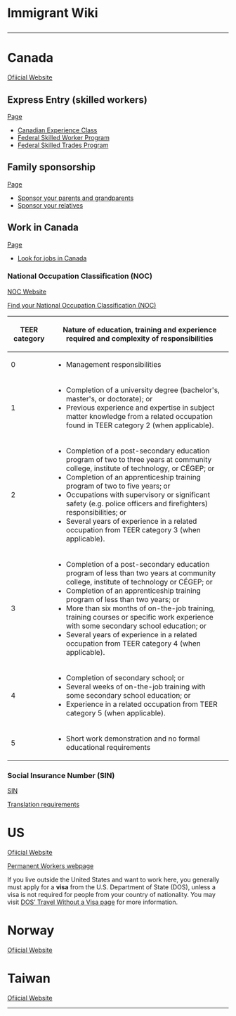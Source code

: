 <h1> Immigrant Wiki </h1>

----

= Canada =

[https://www.canada.ca/en/immigration-refugees-citizenship/services/immigrate-canada.html Ofiicial Website]

== Express Entry (skilled workers) ==

[https://www.canada.ca/en/immigration-refugees-citizenship/services/immigrate-canada/express-entry/works.html Page]

* [https://www.canada.ca/en/immigration-refugees-citizenship/services/immigrate-canada/express-entry/eligibility/canadian-experience-class.html Canadian Experience Class]
* [https://www.canada.ca/en/immigration-refugees-citizenship/services/immigrate-canada/express-entry/eligibility/federal-skilled-workers.html Federal Skilled Worker Program]
* [https://www.canada.ca/en/immigration-refugees-citizenship/services/immigrate-canada/express-entry/eligibility/skilled-trades.html Federal Skilled Trades Program]

== Family sponsorship ==

[https://www.canada.ca/en/immigration-refugees-citizenship/services/immigrate-canada/family-sponsorship.html Page]

* [https://www.canada.ca/en/immigration-refugees-citizenship/services/immigrate-canada/family-sponsorship/sponsor-parents-grandparents.html Sponsor your parents and grandparents]
* [https://www.canada.ca/en/immigration-refugees-citizenship/services/immigrate-canada/family-sponsorship/other-relatives.html Sponsor your relatives]

== Work in Canada ==

[https://www.canada.ca/en/immigration-refugees-citizenship/services/work-canada.html Page]

* [https://www.canada.ca/en/immigration-refugees-citizenship/services/new-immigrants/prepare-life-canada/prepare-work/look-jobs.html Look for jobs in Canada]

=== National Occupation Classification (NOC) ===

[https://noc.esdc.gc.ca/Home/Welcome/4d655901c5a8499d8af705bb2a3aee03?GoCTemplateCulture=en-CA NOC Website]

[https://www.canada.ca/en/immigration-refugees-citizenship/services/immigrate-canada/express-entry/eligibility/find-national-occupation-code.html Find your National Occupation Classification (NOC)]

{|
! TEER category !!	Nature of education, training and experience required and complexity of responsibilities
|- 
| 0	||
* Management responsibilities
|- 
| 1 ||	
* Completion of a university degree (bachelor's, master's, or doctorate); or
* Previous experience and expertise in subject matter knowledge from a related occupation found in TEER category 2 (when applicable).
|- 
| 2	||
* Completion of a post-secondary education program of two to three years at community college, institute of technology, or CÉGEP; or
* Completion of an apprenticeship training program of two to five years; or
* Occupations with supervisory or significant safety (e.g. police officers and firefighters) responsibilities; or
* Several years of experience in a related occupation from TEER category 3 (when applicable).
|- 
| 3 ||
* Completion of a post-secondary education program of less than two years at community college, institute of technology or CÉGEP; or
* Completion of an apprenticeship training program of less than two years; or
* More than six months of on-the-job training, training courses or specific work experience with some secondary school education; or
* Several years of experience in a related occupation from TEER category 4 (when applicable).
|- 
| 4	||
* Completion of secondary school; or
* Several weeks of on-the-job training with some secondary school education; or
* Experience in a related occupation from TEER category 5 (when applicable).
|- 
| 5	||
* Short work demonstration and no formal educational requirements
|}

=== Social Insurance Number (SIN) ===

[https://www.canada.ca/en/employment-social-development/services/sin/apply.html SIN]

[https://www.canada.ca/en/employment-social-development/services/sin/before-applying.html#Translation_requirements Translation requirements]

= US =

[https://www.uscis.gov/ Ofiicial Website]

[https://www.uscis.gov/working-in-the-united-states/permanent-workers Permanent Workers webpage]

If you live outside the United States and want to work here, you generally must apply for a '''visa''' from the U.S. Department of State (DOS), unless a visa is not required for people from your country of nationality. You may visit [https://travel.state.gov/content/travel/en/us-visas/tourism-visit/travel-without-a-visa.html DOS’ Travel Without a Visa page] for more information.

= Norway =

[https://www.udi.no/en/ Ofiicial Website]

= Taiwan =

[https://www.immigration.gov.tw/5385/7244/7250/7257/ Ofiicial Website]

----

<!--
Sweden
Denmark
Ireland
Germany
France
New Zealand
United Kingdom
Australia
Netherlands
Switzerland
Luxembourg
Belgium
Iceland
Portugal
South Korea
Japan
Singapore
Malaysia
Thailand
-->

